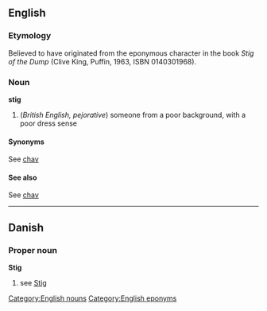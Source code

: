 == English ==
=== Etymology ===
Believed to have originated from the eponymous character in the book ''Stig of the Dump'' (Clive King, Puffin, 1963, ISBN 0140301968).
=== Noun ===
[[Category:English nouns]]
'''stig'''
#(''British English, pejorative'') someone from a poor background, with a poor dress sense
==== Synonyms ====
See [[chav]]
==== See also ====
See [[chav]]

[[Category:English eponyms]]

----

== Danish ==
=== Proper noun ===
'''Stig'''
# see [[Stig]]